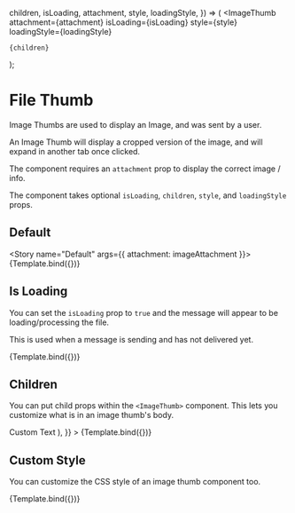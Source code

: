 



<Meta title="ChatFeed/OldMessage/ImageThumb" component={ImageThumb} />

  children,
  isLoading,
  attachment,
  style,
  loadingStyle,
}) => (
  <ImageThumb
    attachment={attachment}
    isLoading={isLoading}
    style={style}
    loadingStyle={loadingStyle}
  >
    {children}
  </ImageThumb>
);

# File Thumb

Image Thumbs are used to display an Image, and was sent by a user.

An Image Thumb will display a cropped version of the image, and will expand in another tab once clicked.

The component requires an `attachment` prop to display the correct image / info.

The component takes optional `isLoading`, `children`, `style`, and `loadingStyle` props.

## Default

<Story name="Default" args={{ attachment: imageAttachment }}>
  {Template.bind({})}
</Story>

<ArgsTable story="Default" />

## Is Loading

You can set the `isLoading` prop to `true` and the message will appear to be loading/processing the file.

This is used when a message is sending and has not delivered yet.

<Canvas>
  <Story
    name="Is Loading"
    args={{ attachment: imageAttachment, isLoading: true }}
  >
    {Template.bind({})}
  </Story>
</Canvas>

## Children

You can put child props within the `<ImageThumb>` component. This lets you customize what is in an image thumb's body.

<Canvas>
  <Story
    name="Children"
    args={{
      attachment: imageAttachment,
      isLoading: true,
      children: (
        <div style={{ color: 'black', padding: '12px' }}>
          <FileOutlined /> Custom Text
        </div>
      ),
    }}
  >
    {Template.bind({})}
  </Story>
</Canvas>

## Custom Style

You can customize the CSS style of an image thumb component too.

<Canvas>
  <Story
    name="Custom Style"
    args={{
      attachment: imageAttachment,
      style: {
        backgroundColor: 'rgb(74, 81, 98)',
        border: 'none',
      },
      loadingStyle: {
        backgroundColor: 'rgb(74, 81, 98)',
        border: 'none',
        color: 'white',
      },
    }}
  >
    {Template.bind({})}
  </Story>
</Canvas>
